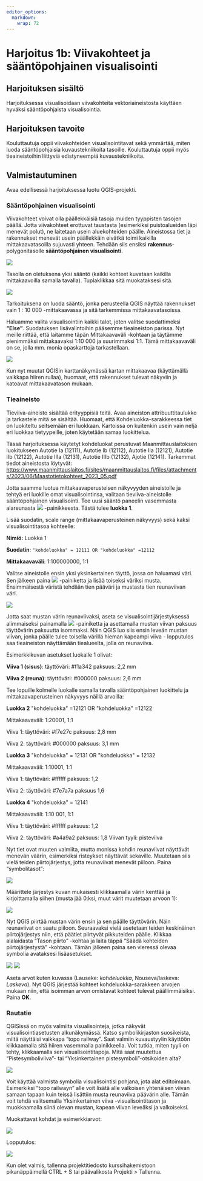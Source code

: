 ```yaml
---
editor_options:
  markdown:
    wrap: 72
---
```


# Harjoitus 1b: Viivakohteet ja sääntöpohjainen visualisointi

## Harjoituksen sisältö

Harjoituksessa visualisoidaan viivakohteita vektoriaineistosta
käyttäen hyväksi sääntöpohjaista visualisointia.

## Harjoituksen tavoite

Kouluttautuja oppii viivakohteiden visualisointitavat sekä
ymmärtää, miten luoda sääntöpohjaisia kuvaustekniikoita
tasoille. Kouluttautuja oppii myös tieaineistoihin liittyviä
edistyneempiä kuvaustekniikoita.

## Valmistautuminen

Avaa edellisessä harjoituksessa luotu QGIS-projekti.

### Sääntöpohjainen visualisointi

Viivakohteet voivat olla päällekkäisiä tasoja muiden tyyppisten tasojen
päällä. Jotta viivakohteet erottuvat taustasta (esimerkiksi puistoalueiden
läpi menevät polut), ne laitetaan usein aluekohteiden päälle. 
Aineistossa tiet ja rakennukset menevät usein päällekkäin eivätkä toimi 
kaikilla mittakaavatasoilla sujuvasti yhteen. Tehdään siis ensiksi 
**rakennus**-polygonitasolle **sääntöpohjainen visualisointi**.

![](img/harjoitus1/img6.png)

Tasolla on oletuksena yksi sääntö (kaikki kohteet kuvataan kaikilla
mittakaavoilla samalla tavalla). Tuplaklikkaa sitä muokataksesi sitä.

![](img/harjoitus1/img7.png)

Tarkoituksena on luoda sääntö, jonka perusteella QGIS näyttää
rakennukset vain 1 : 10 000 -mittakaavassa ja sitä tarkemmissa
mittakaavatasoissa.

Haluamme valita visualisointiin kaikki talot, joten
valitse suodattimeksi **"Else"**. Suodatuksen lisävalintoihin pääsemme
tieaineiston parissa. Nyt meille riittää, että laitamme täpän Mittakaavaväli -kohtaan ja täytämme pienimmäksi mittakaavaksi 1:10 000 ja
suurimmaksi 1:1. Tämä mittakaavaväli on se, jolla mm. monia opaskarttoja
tarkastellaan.

![](img/harjoitus1/img8.png)

Kun nyt muutat QGISin karttanäkymässä kartan mittakaavaa (käyttämällä vaikkapa
hiiren rullaa), huomaat, että rakennukset tulevat näkyviin ja katoavat
mittakaavatason mukaan.

### Tieaineisto

Tieviiva-aineisto sisältää erityyppisiä teitä. Avaa aineiston
attribuuttitaulukko ja tarkastele mitä se sisältää. Huomaat, että
Kohdeluokka-sarakkeessa tiet on luokiteltu seitsemään eri luokkaan.
Kartoissa on kuitenkin usein vain neljä eri luokkaa tietyypeille, joten
käytetään samaa luokittelua.

::: hint-box
Tässä harjoituksessa käytetyt kohdeluokat perustuvat
Maanmittauslaitoksen luokitukseen Autotie Ia (12111), Autotie Ib
(12112), Autotie IIa (12121), Autotie IIb (12122), Autotie IIIa (12131),
Autotie IIIb (12132), Ajotie (12141). Tarkemmat tiedot aineistosta
löytyvät:
<https://www.maanmittauslaitos.fi/sites/maanmittauslaitos.fi/files/attachments/2023/06/Maastotietokohteet_2023_05.pdf>
:::

Jotta saamme luotua mittakaavaperusteisen näkyvyyden aineistolle ja
tehtyä eri luokille omat visualisointinsa, valitaan tieviiva-aineistolle
sääntöpohjainen visualisointi. Tee uusi sääntö paneelin vasemmasta
alareunasta ![](img/harjoitus1/img9.png) -painikkeesta. Tästä tulee
**luokka 1**.

Lisää suodatin, scale range (mittakaavaperusteinen näkyvyys) sekä 
kaksi visualisointitasoa kohteelle:

**Nimiö:** Luokka 1

**Suodatin**: `"kohdeluokka" = 12111 OR "kohdeluokka" =12112`

**Mittakaavaväli**: 1:100000000, 1:1

Valitse aineistolle ensin yksi yksinkertainen täyttö, jossa on haluamasi
väri. Sen jälkeen paina ![](img/harjoitus1/img9.png) -painiketta ja
lisää toiseksi väriksi musta. Ensimmäisestä väristä tehdään tien pääväri
ja mustasta tien reunaviivan väri.

![](img/harjoitus1/img10.png)

Jotta saat mustan värin reunaviivaksi, aseta se visualisointijärjestyksessä 
alimmaiseksi painamalla ![](img/harjoitus1/img11.png) -painiketta ja 
asettamalla mustan viivan paksuus täyttövärin paksuutta isommaksi. Näin
QGIS luo siis ensin leveän mustan viivan, jonka päälle tulee toisella
värillä hieman kapeampi viiva - lopputulos saa tieaineiston näyttämään
tiealueelta, jolla on reunaviiva.

::: hint-box
Esimerkkikuvan asetukset luokalle 1 olivat:

**Viiva 1 (sisus)**: täyttöväri: #f1a342 paksuus: 2,2 mm

**Viiva 2 (reuna)**: täyttöväri: #000000 paksuus: 2,6 mm
:::

Tee lopuille kolmelle luokalle samalla tavalla sääntöpohjainen
luokittelu ja mittakaavaperusteinen näkyvyys näillä arvoilla:

::: hint-box
**Luokka 2** \"kohdeluokka\" =12121 OR \"kohdeluokka\" =12122

Mittakaavaväli: 1:20001, 1:1

Viiva 1: täyttöväri: #f7e27c paksuus: 2,8 mm

Viiva 2: täyttöväri: #000000 paksuus: 3,1 mm

**Luokka 3** \"kohdeluokka\" = 12131 OR \"kohdeluokka\" = 12132

Mittakaavaväli: 1:10001, 1:1

Viiva 1: täyttöväri: #ffffff paksuus: 1,2

Viiva 2: täyttöväri: #7e7a7a paksuus 1,6

**Luokka 4** \"kohdeluokka\" = 12141

Mittakaavaväli: 1:10 001, 1:1

Viiva 1: täyttöväri: #ffffff paksuus: 1,2

Viiva 2: täyttöväri: #a4a9a2 paksuus: 1,8 Viivan tyyli: pisteviiva
:::

Nyt tiet ovat muuten valmiita, mutta monissa kohdin reunaviivat
näyttävät menevän väärin, esimerkiksi risteykset näyttävät
sekaville. Muutetaan siis vielä teiden piirtojärjestys,
jotta reunaviivat menevät piiloon. Paina "symbolitasot":

![](img/harjoitus1/img12.png)

Määrittele järjestys kuvan mukaisesti klikkaamalla värin kenttää ja
kirjoittamalla siihen (musta jää 0:ksi, muut värit muutetaan arvoon 1):

![](img/harjoitus1/img13.png)

Nyt QGIS piirtää mustan värin ensin ja sen päälle täyttövärin. Näin
reunaviivat on saatu piiloon. Seuraavaksi vielä asetetaan teiden
keskinäinen piirtojärjestys niin, että päätiet piirtyvät pikkuteiden
päälle. Klikkaa alalaidasta "Tason piirto" -kohtaa ja laita täppä "Säädä
kohteiden piirtojärjestystä" -kohtaan. Tämän jälkeen paina sen vieressä
olevaa symbolia avataksesi lisäasetukset.

![](img/harjoitus1/img14.png) ![](img/harjoitus1/img15.png)

Aseta arvot kuten kuvassa (Lauseke: *kohdeluokka*, Nouseva/laskeva:
*Laskeva*). Nyt QGIS järjestää kohteet kohdeluokka-sarakkeen arvojen
mukaan niin, että isoimman arvon omistavat kohteet tulevat
päällimmäisiksi. Paina **OK**.

### Rautatie

QGISissä on myös valmiita visualisointeja, jotka näkyvät
visualisointiasetusten alkunäkymässä. Katso symbolikirjaston
suosikeista, miltä näyttäisi vaikkapa "topo railway". Saat 
valmiin kuvaustyylin käyttöön klikkaamalla sitä hiiren vasemmalla
painikkeella. Voit tutkia, miten tyyli on tehty, klikkaamalla sen
visualisointitapoja. Mitä saat muutettua "Pistesymboliviiva"- tai
"Yksinkertainen pistesymboli"-otsikoiden alta?

![](img/harjoitus1/img16.png)

Voit käyttää valmista symbolia visualisointisi pohjana, jota
alat editoimaan. Esimerkiksi "topo railwayn" alle voit lisätä alle
valkoisen yhtenäisen viivan samaan tapaan kuin teissä lisättiin
musta reunaviiva päävärin alle. Tämän voit tehdä valitsemalla
Yksinkertainen viiva -visualisointitason ja muokkaamalla siinä
olevan mustan, kapean viivan leveäksi ja valkoiseksi.

Muokattavat kohdat ja esimerkkiarvot:

![](img/harjoitus1/viiva.png)

Lopputulos:

![](img/harjoitus1/img17.png)

Kun olet valmis, tallenna projektitiedosto kurssihakemistoon pikanäppäimellä CTRL + S tai päävalikosta Projekti > Tallenna.
